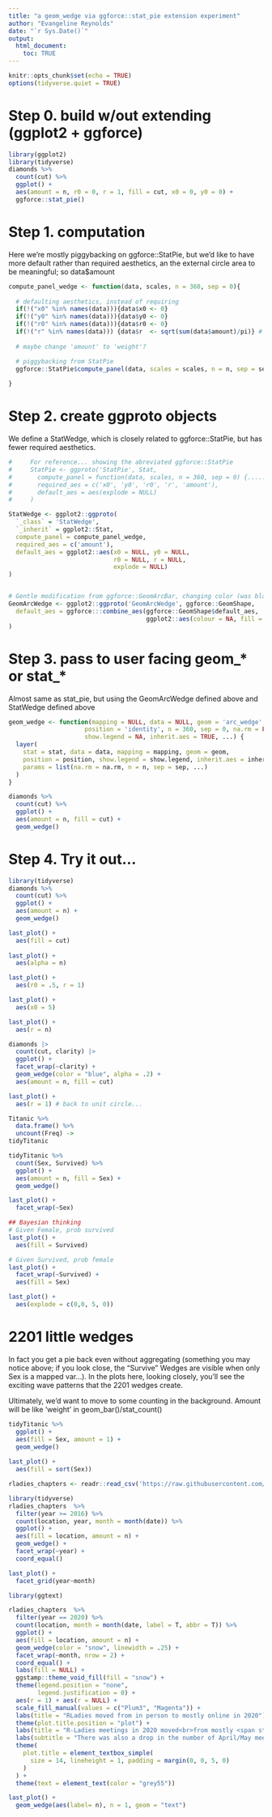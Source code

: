 ```yaml
---
title: "a geom_wedge via ggforce::stat_pie extension experiment"
author: "Evangeline Reynolds"
date: "`r Sys.Date()`"
output: 
  html_document:
    toc: TRUE
---
```


```r
knitr::opts_chunk$set(echo = TRUE)
options(tidyverse.quiet = TRUE)
```

# Step 0. build w/out extending (ggplot2 + ggforce)


```r
library(ggplot2)
library(tidyverse)
diamonds %>% 
  count(cut) %>% 
  ggplot() + 
  aes(amount = n, r0 = 0, r = 1, fill = cut, x0 = 0, y0 = 0) + 
  ggforce::stat_pie()

```


# Step 1. computation

Here we're mostly piggybacking on ggforce::StatPie, but we'd like to have more default rather than required aesthetics, an the external circle area to be meaningful; so data$amount

```r
compute_panel_wedge <- function(data, scales, n = 360, sep = 0){
  
  # defaulting aesthetics, instead of requiring
  if(!("x0" %in% names(data))){data$x0 <- 0}
  if(!("y0" %in% names(data))){data$y0 <- 0}
  if(!("r0" %in% names(data))){data$r0 <- 0}
  if(!("r" %in% names(data))) {data$r  <- sqrt(sum(data$amount)/pi)} # area will be equal to amount
  
  # maybe change 'amount' to 'weight'?

  # piggybacking from StatPie
  ggforce::StatPie$compute_panel(data, scales = scales, n = n, sep = sep)
  
}

```



# Step 2. create ggproto objects

We define a StatWedge, which is closely related to ggforce::StatPie, but has fewer required aesthetics.

```r
#     For reference... showing the abreviated ggforce::StatPie 
#     StatPie <- ggproto('StatPie', Stat,
#       compute_panel = function(data, scales, n = 360, sep = 0) {.......},
#       required_aes = c('x0', 'y0', 'r0', 'r', 'amount'),
#       default_aes = aes(explode = NULL)
#     )

StatWedge <- ggplot2::ggproto(
  `_class` = 'StatWedge', 
  `_inherit` = ggplot2::Stat,
  compute_panel = compute_panel_wedge,
  required_aes = c('amount'),
  default_aes = ggplot2::aes(x0 = NULL, y0 = NULL, 
                             r0 = NULL, r = NULL, 
                             explode = NULL)
)


# Gentle modification from ggforce::GeomArcBar, changing color (was black) and fill (was NA) defaults 
GeomArcWedge <- ggplot2::ggproto('GeomArcWedge', ggforce::GeomShape,
  default_aes = ggforce:::combine_aes(ggforce::GeomShape$default_aes, 
                                      ggplot2::aes(colour = NA, fill = "grey"))
)


```

# Step 3. pass to user facing geom_* or stat_*

Almost same as stat_pie, but using the GeomArcWedge defined above and StatWedge defined above

```r
geom_wedge <- function(mapping = NULL, data = NULL, geom = 'arc_wedge', stat = StatWedge,
                     position = 'identity', n = 360, sep = 0, na.rm = FALSE,
                     show.legend = NA, inherit.aes = TRUE, ...) {
  layer(
    stat = stat, data = data, mapping = mapping, geom = geom,
    position = position, show.legend = show.legend, inherit.aes = inherit.aes,
    params = list(na.rm = na.rm, n = n, sep = sep, ...)
  )
}

diamonds %>% 
  count(cut) %>% 
  ggplot() + 
  aes(amount = n, fill = cut) + 
  geom_wedge() 


```


# Step 4.  Try it out...

```r
library(tidyverse)
diamonds %>% 
  count(cut) %>% 
  ggplot() + 
  aes(amount = n) + 
  geom_wedge()

last_plot() + 
  aes(fill = cut)
  
last_plot() + 
  aes(alpha = n)

last_plot() + 
  aes(r0 = .5, r = 1)

last_plot() + 
  aes(x0 = 5)

last_plot() + 
  aes(r = n)

diamonds |>
  count(cut, clarity) |> 
  ggplot() + 
  facet_wrap(~clarity) +
  geom_wedge(color = "blue", alpha = .2) + 
  aes(amount = n, fill = cut)

last_plot() + 
  aes(r = 1) # back to unit circle...

```

```r
Titanic %>% 
  data.frame() %>% 
  uncount(Freq) ->
tidyTitanic

tidyTitanic %>% 
  count(Sex, Survived) %>% 
  ggplot() + 
  aes(amount = n, fill = Sex) + 
  geom_wedge()

last_plot() + 
  facet_wrap(~Sex)

## Bayesian thinking
# Given Female, prob survived
last_plot() + 
  aes(fill = Survived)

# Given Survived, prob female
last_plot() + 
  facet_wrap(~Survived) + 
  aes(fill = Sex)

last_plot() + 
  aes(explode = c(0,0, 5, 0))

```

# 2201 little wedges

In fact you get a pie back even without aggregating (something you may notice above; if you look close, the "Survive" Wedges are visible when only Sex is a mapped var...).  In the plots here, looking closely, you'll see the exciting wave patterns that the 2201 wedges create.

Ultimately, we'd want to move to some counting in the background.  Amount will be like 'weight' in geom_bar()/stat_count()


```r
tidyTitanic %>% 
  ggplot() + 
  aes(fill = Sex, amount = 1) + 
  geom_wedge()
  
last_plot() +
  aes(fill = sort(Sex))
```

```r
rladies_chapters <- readr::read_csv('https://raw.githubusercontent.com/rfordatascience/tidytuesday/master/data/2023/2023-11-21/rladies_chapters.csv')

library(tidyverse)
rladies_chapters  %>% 
  filter(year >= 2016) %>% 
  count(location, year, month = month(date)) %>% 
  ggplot() + 
  aes(fill = location, amount = n) + 
  geom_wedge() + 
  facet_wrap(~year) + 
  coord_equal() 

last_plot() + 
  facet_grid(year~month)

library(ggtext)

rladies_chapters  %>% 
  filter(year == 2020) %>% 
  count(location, month = month(date, label = T, abbr = T)) %>% 
  ggplot() + 
  aes(fill = location, amount = n) + 
  geom_wedge(color = "snow", linewidth = .25) + 
  facet_wrap(~month, nrow = 2) + 
  coord_equal() +
  labs(fill = NULL) + 
  ggstamp::theme_void_fill(fill = "snow") +
  theme(legend.position = "none",
        legend.justification = 0) +
  aes(r = 1) + aes(r = NULL) + 
  scale_fill_manual(values = c("Plum3", "Magenta")) +
  labs(title = "RLadies moved from in person to mostly online in 2020") +
  theme(plot.title.position = "plot") + 
  labs(title = "R-Ladies meetings in 2020 moved<br>from mostly <span style = 'color:Plum3;'>in person</span> to mostly <span style = 'color:Magenta;'>online</span>.") +
  labs(subtitle = "There was also a drop in the number of April/May meetings.\n") +
  theme(
    plot.title = element_textbox_simple(
      size = 14, lineheight = 1, padding = margin(0, 0, 5, 0)
    )
  ) + 
  theme(text = element_text(color = "grey55"))

last_plot() + 
  geom_wedge(aes(label= n), n = 1, geom = "text")


```

